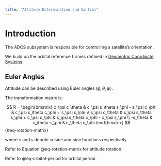 ```yaml
---
title: "Attitude Determination and Control"
---
```


# Introduction

The ADCS subsystem is responsible for controlling a satellite’s orientation.

We build on the orbital reference frames defined in [Geocentric Coordinate Systems](GEC.qmd).

## Euler Angles

Attitude can be described using Euler angles $(\phi, \theta, \psi)$.

The transformation matrix is:

$$
R = 
\begin{bmatrix}
c_\psi c_\theta & c_\psi s_\theta s_\phi - s_\psi c_\phi & c_\psi s_\theta c_\phi + s_\psi s_\phi \\
s_\psi c_\theta & s_\psi s_\theta s_\phi + c_\psi c_\phi & s_\psi s_\theta c_\phi - c_\psi s_\phi \\
-s_\theta & c_\theta s_\phi & c_\theta c_\phi
\end{bmatrix}
$$ {#eq-rotation-matrix}

where $c$ and $s$ denote cosine and sine functions respectively.

Refer to Equation @eq-rotation-matrix for attitude rotation.

Refer to @eq-orbital-period for orbital period.